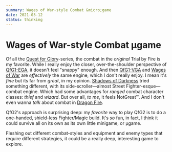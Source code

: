 ```yaml
---
summary: Wages of War-style Combat &micro;game
date: 2021-03-12
status: thinking
---
```


# Wages of War-style Combat &micro;game

Of all the [Quest for Glory](https://en.wikipedia.org/wiki/Quest_for_Glory)-series, the combat in the _original_ Trial by Fire is my favorite. While I really enjoy the closer, over-the-shoulder perspective of [QfG1-EGA](https://en.wikipedia.org/wiki/Quest_for_Glory:_So_You_Want_to_Be_a_Hero), it doesn't feel "snappy" enough. And then [QfG1-VGA](https://en.wikipedia.org/wiki/Quest_for_Glory:_So_You_Want_to_Be_a_Hero#Remake) and [Wages of War](https://en.wikipedia.org/wiki/Quest_for_Glory_III:_Wages_of_War) are _effectively_ the same engine, which I don't really enjoy. I mean it's _fine_ but its far from _great_, in my opinion. [Shadows of Darkness](https://en.wikipedia.org/wiki/Quest_for_Glory:_Shadows_of_Darkness) tried something different, with its side-scroller&mdash;almost Street Fighter-esque&mdash;combat engine. Which had some advantages for _ranged_ combat character classes: _thief_ and _wizard_. But over all, _to me_, it feels NotGreat&trade;. And I don't even wanna _talk_ about combat in [Dragon Fire](https://en.wikipedia.org/wiki/Quest_for_Glory_V:_Dragon_Fire).

QfG2's approach is surprising deep: my _favorite_ way to play QfG2 is to do a one-handed, shield-less Fighter/Magic build. It's _so_ fun, in fact, I think it could survive all on its own as its own little minigame, or &micro;game.

Fleshing out different combat-styles and equipment and enemy types that require different strategies, it could be a really deep, interesting game to explore.
